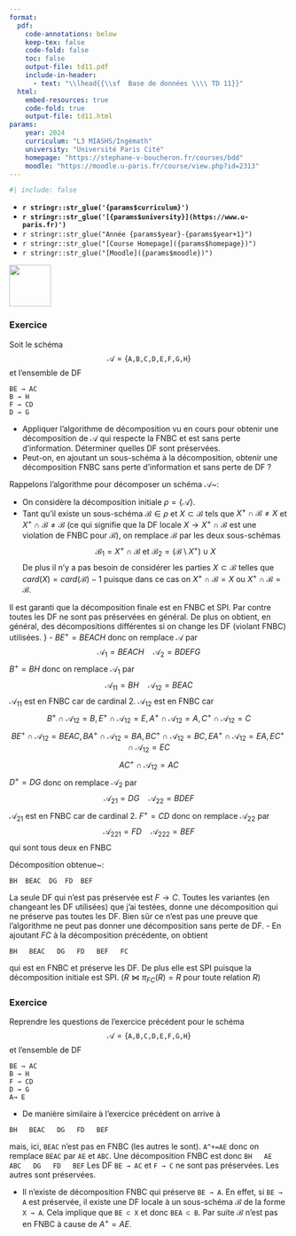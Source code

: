 ```yaml
---
format:
  pdf:
    code-annotations: below
    keep-tex: false
    code-fold: false
    toc: false
    output-file: td11.pdf
    include-in-header:
      - text: "\\lhead{{\\sf  Base de données \\\\ TD 11}}"
  html:
    embed-resources: true
    code-fold: true
    output-file: td11.html
params:
    year: 2024 
    curriculum: "L3 MIASHS/Ingémath"
    university: "Université Paris Cité"
    homepage: "https://stephane-v-boucheron.fr/courses/bdd"
    moodle: "https://moodle.u-paris.fr/course/view.php?id=2313"
---
```



```r
#| include: false
```


::: {layout="[80,20]"}

::: {#first-column}


- **`r stringr::str_glue('{params$curriculum}')`**
- **`r stringr::str_glue('[{params$university}](https://www.u-paris.fr)')`**
- `r stringr::str_glue("Année {params$year}-{params$year+1}")`
- `r stringr::str_glue("[Course Homepage]({params$homepage})")`  
- `r stringr::str_glue("[Moodle]({params$moodle})")`

::: 

::: {#second-column}
![](../images/UniversiteParis_monogramme_couleur_RVB.png){align="right" style="size:50px;" width=75}
:::

:::


### Exercice 

Soit le schéma
$$\mathcal{A}=\left\{\texttt{A,B,C,D,E,F,G,H}\right\}$$
et l'ensemble de DF
```
BE → AC  
B → H  
F → CD  
D → G
```


- Appliquer l'algorithme de décomposition vu en cours pour obtenir une décomposition de $\mathcal{A}$
qui respecte la FNBC et est sans perte d'information. Déterminer quelles DF sont préservées.
- Peut-on, en ajoutant un sous-schéma à la décomposition, obtenir une décomposition FNBC sans perte d'information et sans perte de DF ?



::: {.content-visible when-profile="solution"}

::::: {.callout-tip title="Solution"}

Rappelons l'algorithme pour décomposer un schéma $\mathcal{A}$~:

- On considère la décomposition initiale $\rho=\{\mathcal{A}\}$.
- Tant qu'il existe un sous-schéma $\mathcal{B}\in\rho$ et $X\subset \mathcal{B}$ tels que
$X^+\cap\mathcal{B}\not=X$ et $X^+\cap\mathcal{B}\not=\mathcal{B}$ (ce qui signifie que la DF locale $X\to X^+\cap\mathcal{B}$ est une violation de FNBC pour $\mathcal{B}$), on remplace $\mathcal{B}$ par les deux sous-schémas
$$\mathcal{B}_1=X^+\cap\mathcal{B} \text{ et } \mathcal{B}_2=(\mathcal{B}\setminus X^+)\cup X$$
De plus il n'y a pas besoin de considérer les parties $X\subset\mathcal{B}$ telles que $card(X)=card(\mathcal{B})-1$
puisque dans ce cas on $X^+\cap \mathcal{B}=X$ ou $X^+\cap\mathcal{B}=\mathcal{B}$.

Il est garanti que la décomposition finale est en FNBC et SPI. Par contre toutes les DF ne sont pas préservées en général. De plus on obtient, en général, des décompositions différentes si on change les DF (violant FNBC) utilisées.
}
- $BE^+=BEACH$ donc on remplace $\mathcal{A}$ par
$$ \mathcal{A}_1=BEACH \quad \mathcal{A}_2=BDEFG$$
$B^+=BH$ donc on remplace $\mathcal{A}_1$ par
$$\mathcal{A}_{11}=BH \quad \mathcal{A}_{12}=BEAC$$
$\mathcal{A}_{11}$ est en FNBC car de cardinal 2. $\mathcal{A}_{12}$ est en FNBC car
$$B^+\cap\mathcal{A}_{12}=B, E^+\cap\mathcal{A}_{12}=E, A^+\cap\mathcal{A}_{12}=A, C^+\cap\mathcal{A}_{12}=C $$
$$BE^+\cap\mathcal{A}_{12}=BEAC, BA^+\cap\mathcal{A}_{12}=BA, BC^+\cap\mathcal{A}_{12}=BC, EA^+\cap\mathcal{A}_{12}=EA, EC^+\cap\mathcal{A}_{12}=EC$$
$$ AC^+\cap\mathcal{A}_{12}=AC$$
$D^+=DG$ donc on remplace $\mathcal{A}_2$ par
$$\mathcal{A}_{21}=DG \quad \mathcal{A}_{22}=BDEF$$
$\mathcal{A}_{21}$ est en FNBC car de cardinal 2.
$F^+=CD$ donc on remplace $\mathcal{A}_{22}$ par
$$\mathcal{A}_{221}=FD \quad \mathcal{A}_{222}=BEF$$
qui sont tous deux en FNBC

Décomposition obtenue~:
```
BH  BEAC  DG  FD  BEF
```

La seule DF qui n'est pas préservée est $F\to C$.
Toutes les variantes (en changeant les DF utilisées) que j'ai testées,
donne une décomposition qui ne préserve pas toutes les DF. Bien sûr ce n'est pas une preuve que l'algorithme ne peut pas donner une décomposition sans perte de DF.
- En ajoutant $FC$ à la décomposition précédente, on obtient
```
BH   BEAC   DG   FD   BEF   FC
```
qui est en FNBC et préserve les DF. De plus elle est SPI puisque la décomposition initiale est SPI.
($R \bowtie \pi_{FC}(R)=R$ pour toute relation $R$)

:::::

:::


### Exercice
Reprendre les questions de l'exercice précédent pour le schéma
$$\mathcal{A}=\left\{\texttt{A,B,C,D,E,F,G,H}\right\}$$
et l'ensemble de DF
```
BE → AC  
B → H
F → CD
D → G
A→ E
```


::: {.content-visible when-profile="solution"} 

::::: {.callout-tip title="Solution"}

- De manière similaire à l'exercice précédent on arrive à
```
BH   BEAC   DG   FD   BEF
```
mais, ici, `BEAC` n'est pas en FNBC (les autres le sont).
`A^+=AE` donc on remplace `BEAC` par `AE` et `ABC`.
Une décomposition FNBC est donc
`BH   AE   ABC   DG   FD   BEF`
Les DF `BE → AC` et `F → C` ne sont pas préservées. Les autres sont préservées.

- Il n'existe de décomposition FNBC qui préserve `BE → A`. En effet, si `BE → A`
est préservée, il existe une DF locale à un sous-schéma $\mathcal{B}$ de la forme `X → A`.
Cela implique que `BE ⊂ X` et donc `BEA ⊂ B`. Par suite $\mathcal{B}$ n'est pas en FNBC à cause de $A^+=AE$.

:::::

:::

